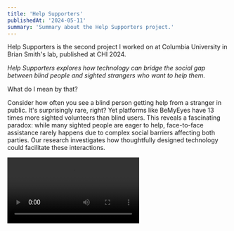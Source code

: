 ```yaml
---
title: 'Help Supporters'
publishedAt: '2024-05-11'
summary: 'Summary about the Help Supporters project.'
---
```


Help Supporters is the second project I worked on at Columbia University in Brian Smith's lab, published at CHI 2024.

*Help Supporters explores how technology can bridge the social gap between blind people and sighted strangers who want to help them.*

What do I mean by that?

Consider how often you see a blind person getting help from a stranger in public. It's surprisingly rare, right? Yet platforms like BeMyEyes have 13 times more sighted volunteers than blind users. This reveals a fascinating paradox: while many sighted people are eager to help, face-to-face assistance rarely happens due to complex social barriers affecting both parties. Our research investigates how thoughtfully designed technology could facilitate these interactions.

<Video src="/help_supporters/help_supporters_presentation.mp4" />

## The Challenge of Public Space Assistance

The paradox of public assistance for blind and low-vision (BLV) individuals presents a compelling challenge in accessibility research. While many sighted people are eager to help BLV individuals—as evidenced by platforms like BeMyEyes, which has thirteen times more sighted volunteers than BLV users—face-to-face assistance in public spaces remains surprisingly rare. This disconnect stems not from technological limitations but from complex social barriers affecting both parties. BLV individuals often experience anxiety about approaching and asking strangers for help, while sighted people frequently struggle with uncertainty about when and how to offer assistance. Even when help does occur, both parties face significant challenges in effective communication and boundary respect.

## Project Overview and Research Goals

We explored innovative technological approaches to facilitate face-to-face help between BLV and sighted strangers by systematically investigating the entire help process. Through extensive mixed-ability research-through-design methodology, we developed and evaluated four distinct prototypes that address different aspects of help interactions. Our approach recognizes that successful assistance comprises two critical phases: the connection phase, where help is initially sought and offered, and the collaboration phase, where aid is actively provided.

The research specifically aimed to answer four crucial questions: how technology should facilitate the initial connection between BLV and sighted individuals, what information should be exchanged during this connection, what types of information should be provided during the actual helping process, and how this information should be presented to maximize effectiveness while maintaining social comfort.

## Connection Phase Approaches

The Person-Finder Glasses represent our first approach to facilitating initial connections between BLV individuals and potential helpers. This HoloLens-based solution empowers BLV users with unprecedented agency in locating potential helpers in their environment. The system employs sophisticated computer vision technology to detect nearby individuals and provides audio cues that guide BLV users toward them. The audio feedback system is designed to support natural walking patterns and appropriate social distance maintenance, enabling more confident and socially acceptable approaches to potential helpers.

<Image 
  src="/help_supporters/person_finder_glasses.png"
  alt="'Person-Finder Glasses prototype"
  width={800}
  height={600}
  caption="Left: A BLV user (in blue) wearing the Person-Finder Glasses to locate and greet a nearby stranger (in red) in a public environment. Right: A plan view diagram showing how the Person-Finder Glasses support the BLV user (in blue) to detect a nearby stranger (in red) and display auditory cues."
/>

The Volunteer Platform takes a fundamentally different approach to the connection challenge. This mobile application creates a structured environment for matching BLV users with nearby sighted volunteers. The platform allows BLV users to articulate specific needs, time requirements, and preferences, while sighted volunteers can indicate their availability, experience level, and location. This system addresses social anxiety in both direct approaches and unsolicited help offers by creating a mutually consensual framework for assistance.

## Collaboration Phase Approaches

The Pictorial Display prototype represents a novel approach to improving help quality once a connection is established. This wearable screen, mounted on the BLV user's chest, displays real-time guidance using carefully designed Bitmoji illustrations. The system serves multiple purposes: it provides immediate feedback to sighted helpers about their assistance techniques, creates a more lighthearted atmosphere during interactions, and helps establish clear communication protocols. The visual messaging system was designed to be informative and socially acceptable, with content carefully calibrated to maintain the dignity of both parties.

The Vague Directions Flagger addresses the common problem of imprecise or visually dependent language in help situations. This smartphone application actively monitors sighted helpers' speech in real-time, employing sophisticated natural language processing to identify potentially problematic phrases or descriptions. When vague or confusing language is detected, the system suggests more specific alternatives to the sighted helper. This approach allows for immediate correction of common communication issues while avoiding public embarrassment or disruption of social interaction.

## Technical Implementation

The Person-Finder Glasses prototype is built on Microsoft HoloLens (first-gen) using Unity's development framework. It leverages Microsoft's Holographic Face Tracking API for real-time face detection and processing. The system implements a spatial audio framework for directional guidance, with carefully calibrated feedback algorithms that account for natural walking patterns and maintain appropriate social distances through continuous monitoring.

For the Volunteer Platform, it is deployed as a React.js web application with mobile-first responsive design principles. Its core functionality revolves around a real-time location-based matching engine that connects users based on their stored profiles and preferences. The platform features an accessibility-focused UI and implements secure communication channels between matched users.

The Pictorial Display implementation centers on a wearable smartphone interface and runs on a custom HTML/JavaScript dashboard that integrates Bitmoji for dynamic visual feedback. It includes a real-time message selection algorithm and remote control capabilities for study facilitators, with display parameters optimized for public visibility.

The Vague Directions Flagger is implemented as a React.js mobile application that processes speech input in real time and employs natural language processing to identify vague directional terms, matching them against a comprehensive phrase database. The system delivers private feedback through a context-aware suggestion engine.

## Study Design

Our evaluation involved a carefully designed mixed-ability study with 20 participants, evenly split between BLV individuals with varying levels of visual impairment and sighted university students. The study methodology was structured to gather comprehensive data about the prototypes' technical effectiveness and impact on social interaction dynamics.

Each two-hour study session paired BLV and sighted participants to test all four prototypes in realistic public spaces, including building lobbies, lounges, and cafes. The study began with detailed pre-study interviews about past help experiences, followed by carefully structured prototype testing sessions. The testing phase employed Wizard-of-Oz techniques where necessary to ensure consistent functionality while gathering authentic interaction data.

The study environment selection was intentionally varied to capture data about how the prototypes performed in different social and physical contexts. Experimenters coordinated the interactions throughout the sessions, maintaining careful control over testing conditions while allowing natural interaction patterns to emerge.

## Connection Phase Insights

The study revealed a strong preference among BLV and sighted participants for the app-based Volunteer Platform over the Person-Finder Glasses. This preference was primarily driven by the platform's ability to reduce social pressure through discrete interaction options. Potential helpers particularly valued the ability to decline requests without direct confrontation, while BLV users appreciated the ability to review helper profiles before initiating contact.

The research uncovered essential insights about information preferences during the connection phase. BLV users particularly emphasized the importance of knowing potential helpers' experience with BLV individuals, with some explicitly preferring female helpers for comfort and safety reasons. Both groups stressed the importance of understanding each other's availability and knowledge level before initiating help interactions.

## Collaboration Phase Insights

During the collaboration phase, sighted helpers showed a strong appreciation for specific corrections about their language and directions, finding the visual examples through Bitmoji illustrations especially effective. Content that helped them empathize with BLV experiences proved crucial for improving assistance quality. A notable finding was that while helpers wanted validation of their performance, they strongly preferred to receive feedback about mistakes privately.

The study revealed complex interactions between eye contact, environmental awareness, and information display. Sighted helpers needed to maintain eye contact while simultaneously viewing their surroundings and any supplementary information provided by the help supporters. This balance proved crucial for successful interactions and influenced preferences for information display methods.

<Image 
  src="/help_supporters/interdependence_framwork.png"
  alt="'Person-Finder Glasses prototype"
  width={800}
  height={600}
  caption="A three-panel diagram showing how assistive technology (AT) facilitates interaction between blind/low vision (BLV) and sighted individuals. (A) shows general interdependence between people and environment, (B) depicts AT connecting BLV and sighted individuals, and (C) illustrates AT guiding the sighted person to help communicate environmental information to the BLV person."
/>

## Broader Implications

The findings from this research have significant implications for the design of assistive technologies that aim to facilitate social interaction. The success of the platform-based approach suggests that technological interventions in social assistance should focus on creating structured environments for interaction while maintaining user autonomy and dignity. This research also demonstrates the importance of considering technical and social aspects in assistive technology design. The most successful prototypes balanced practical functionality with social acceptability, suggesting a framework for future developments in this field. We remain steadfast in understanding how technology can bridge social gaps while respecting and enhancing human interaction patterns. As cities and public spaces become increasingly complex, the role of such supportive technologies in facilitating inclusive social interaction becomes increasingly crucial.